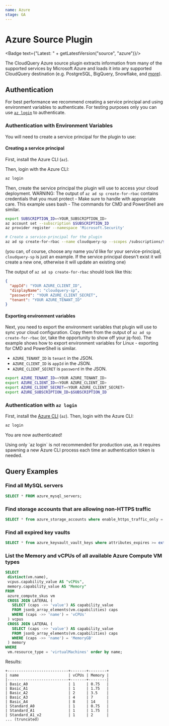 ```yaml
---
name: Azure
stage: GA
---
```

# Azure Source Plugin


<Badge text={"Latest: " + getLatestVersion("source", "azure")}/>

The CloudQuery Azure source plugin extracts information from many of the supported services by Microsoft Azure and loads it into any supported CloudQuery destination (e.g. PostgreSQL, BigQuery, Snowflake, and [more](/docs/plugins/destinations/overview)).

## Authentication

<Authentication />

For best performance we recommend creating a service principal and using environment variables to authenticate.
For testing purposes only you can use [`az login`](#authentication-with-az-login) to authenticate.

### Authentication with Environment Variables

You will need to create a service principal for the plugin to use:

#### Creating a service principal

First, install the Azure CLI (`az`).

Then, login with the Azure CLI:

```bash copy
az login
```

Then, create the service principal the plugin will use to access your cloud deployment. WARNING: The output of
`az ad sp create-for-rbac` contains credentials that you must protect - Make sure to handle with appropriate care.
This example uses bash - The commands for CMD and PowerShell are similar.

```bash copy
export SUBSCRIPTION_ID=<YOUR_SUBSCRIPTION_ID>
az account set --subscription $SUBSCRIPTION_ID
az provider register --namespace 'Microsoft.Security'

# Create a service-principal for the plugin
az ad sp create-for-rbac --name cloudquery-sp --scopes /subscriptions/$SUBSCRIPTION_ID --role Reader
```

(you can, of course, choose any name you'd like for your service-principal, `cloudquery-sp` is just an example.
If the service principal doesn't exist it will create a new one, otherwise it will update an existing one)

The output of `az ad sp create-for-rbac` should look like this:

```json copy
{
  "appId": "YOUR AZURE_CLIENT_ID",
  "displayName": "cloudquery-sp",
  "password": "YOUR AZURE_CLIENT_SECRET",
  "tenant": "YOUR AZURE_TENANT_ID"
}
```

#### Exporting environment variables

Next, you need to export the environment variables that plugin will use to sync your cloud configuration.
Copy them from the output of `az ad sp create-for-rbac` (or, take the opportunity to show off your jq-foo).
The example shows how to export environment variables for Linux - exporting for CMD and PowerShell is similar.

- `AZURE_TENANT_ID` is `tenant` in the JSON.
- `AZURE_CLIENT_ID` is `appId` in the JSON.
- `AZURE_CLIENT_SECRET` is `password` in the JSON.

```bash copy
export AZURE_TENANT_ID=<YOUR AZURE_TENANT_ID>
export AZURE_CLIENT_ID=<YOUR AZURE_CLIENT_ID>
export AZURE_CLIENT_SECRET=<YOUR AZURE_CLIENT_SECRET>
export AZURE_SUBSCRIPTION_ID=$SUBSCRIPTION_ID
```

### Authentication with `az login`

First, install the [Azure CLI](https://docs.microsoft.com/en-us/cli/azure/install-azure-cli) (`az`). Then, login with the Azure CLI:

```bash copy
az login
```

You are now authenticated!


<Callout type="info">
Using only `az login` is not recommended for production use, as it requires spawning a new Azure CLI process each time an authentication token is needed.
</Callout>

## Query Examples

### Find all MySQL servers

```sql copy
SELECT * FROM azure_mysql_servers;
```

### Find storage accounts that are allowing non-HTTPS traffic

```sql copy
SELECT * from azure_storage_accounts where enable_https_traffic_only = false;
```

### Find all expired key vaults

```sql copy
SELECT * from azure_keyvault_vault_keys where attributes_expires >= extract(epoch from now()) * 1000;
```

### List the Memory and vCPUs of all available Azure Compute VM types

```sql copy
SELECT
 distinct(vm.name),
 vcpus.capability_value AS "vCPUs",
 memory.capability_value AS "Memory"
FROM
 azure_compute_skus vm
 CROSS JOIN LATERAL (
   SELECT (caps ->> 'value') AS capability_value
   FROM jsonb_array_elements(vm.capabilities) caps
   WHERE (caps ->> 'name') = 'vCPUs'
 ) vcpus
 CROSS JOIN LATERAL (
   SELECT (caps ->> 'value') AS capability_value
   FROM jsonb_array_elements(vm.capabilities) caps
   WHERE (caps ->> 'name') = 'MemoryGB'
 ) memory
WHERE
 vm.resource_type = 'virtualMachines' order by name;
```

Results:

```
+---------------------------+-------+--------+
| name                      | vCPUs | Memory |
|---------------------------+-------+--------|
| Basic_A0                  | 1     | 0.75   |
| Basic_A1                  | 1     | 1.75   |
| Basic_A2                  | 2     | 3.5    |
| Basic_A3                  | 4     | 7      |
| Basic_A4                  | 8     | 14     |
| Standard_A0               | 1     | 0.75   |
| Standard_A1               | 1     | 1.75   |
| Standard_A1_v2            | 1     | 2      |
... (truncated)
```
